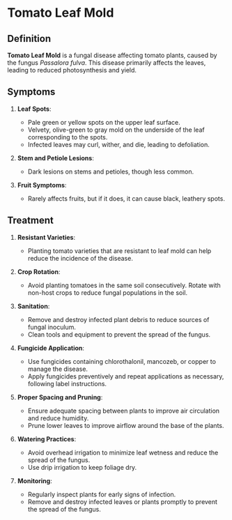 # Tomato Leaf Mold

## Definition
**Tomato Leaf Mold** is a fungal disease affecting tomato plants, caused by the fungus *Passalora fulva*. This disease primarily affects the leaves, leading to reduced photosynthesis and yield.

## Symptoms
1. **Leaf Spots**:
   - Pale green or yellow spots on the upper leaf surface.
   - Velvety, olive-green to gray mold on the underside of the leaf corresponding to the spots.
   - Infected leaves may curl, wither, and die, leading to defoliation.

2. **Stem and Petiole Lesions**:
   - Dark lesions on stems and petioles, though less common.

3. **Fruit Symptoms**:
   - Rarely affects fruits, but if it does, it can cause black, leathery spots.

## Treatment
1. **Resistant Varieties**:
   - Planting tomato varieties that are resistant to leaf mold can help reduce the incidence of the disease.

2. **Crop Rotation**:
   - Avoid planting tomatoes in the same soil consecutively. Rotate with non-host crops to reduce fungal populations in the soil.

3. **Sanitation**:
   - Remove and destroy infected plant debris to reduce sources of fungal inoculum.
   - Clean tools and equipment to prevent the spread of the fungus.

4. **Fungicide Application**:
   - Use fungicides containing chlorothalonil, mancozeb, or copper to manage the disease.
   - Apply fungicides preventively and repeat applications as necessary, following label instructions.

5. **Proper Spacing and Pruning**:
   - Ensure adequate spacing between plants to improve air circulation and reduce humidity.
   - Prune lower leaves to improve airflow around the base of the plants.

6. **Watering Practices**:
   - Avoid overhead irrigation to minimize leaf wetness and reduce the spread of the fungus.
   - Use drip irrigation to keep foliage dry.

7. **Monitoring**:
   - Regularly inspect plants for early signs of infection.
   - Remove and destroy infected leaves or plants promptly to prevent the spread of the fungus.
